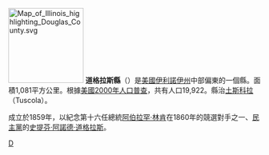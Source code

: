 {{Otheruses|道格拉斯縣|subject=美國伊利諾伊州的一個縣|other=同名的縣}}
[[File:Map_of_Illinois_highlighting_Douglas_County.svg|150px]]
'''道格拉斯縣'''（{{lang-en|Douglas County}}）是[[美國|美國]][[伊利諾伊州|伊利諾伊州]]中部偏東的一個縣。面積1,081平方公里。根據[[美國2000年人口普查|美國2000年人口普查]]，共有人口19,922。縣治[[土斯科拉_(伊利諾伊州)|土斯科拉]]（Tuscola）。

成立於1859年，以紀念第十六任總統[[阿伯拉罕·林肯|阿伯拉罕·林肯]]在1860年的競選對手之一、[[民主黨_(美國)|民主黨]]的[[史提芬·阿諾德·道格拉斯|史提芬·阿諾德·道格拉斯]]。

{{伊利诺伊州}}
{{道格拉斯縣 (伊利諾伊州)}}

[[Category:伊利諾州行政區劃|D]]